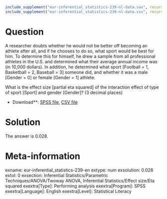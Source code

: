 ```r
include_supplement("eur-inferential_statistics-239-nl-data.sav", recursive = TRUE)
include_supplement("eur-inferential_statistics-239-nl-data.csv", recursive = TRUE)
```

Question
========
A researcher doubts whether he would not be better off becoming an athlete after all, and if he chooses to do so, what sport would be best for him. To determine this for himself, he drew a sample from all professional athletes in the U.S. and determined what their average annual income was (in 10,000 dollars). In addition, he determined what sport [Football = 1, Basketball = 2, Baseball = 3] someone did, and whether it was a male [Gender = 0] or female [Gender = 1] athlete.

What is the effect size [partial eta squared] of the interaction effect of type of sport [Sport] and gender [Gender]? (3 decimal places)

* Download**: [SPSS file](eur-inferential_statistics-239-nl-data.sav), [CSV file](eur-inferential_statistics-239-nl-data.csv)


Solution
========
The answer is 0.028.

Meta-information
================
exname: eur-inferential_statistics-239-en
extype: num
exsolution: 0.028
extol: 0
exsection: Inferential Statistics/Parametric Techniques/ANOVA/Twoway ANOVA, Inferential Statistics/Effect size/Eta squared
exextra[Type]: Performing analysis
exextra[Program]: SPSS
exextra[Language]: English
exextra[Level]: Statistical Literacy
